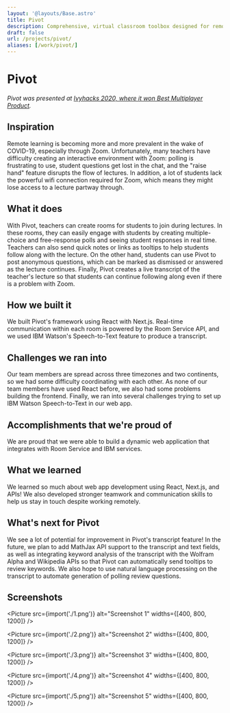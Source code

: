```yaml
---
layout: '@layouts/Base.astro'
title: Pivot
description: Comprehensive, virtual classroom toolbox designed for remote education. Including live Q&A, polling, and quizzing features.
draft: false
url: /projects/pivot/
aliases: [/work/pivot/]
---
```



# Pivot

<YouTube id="9bxkNTe0DMw" />

_Pivot was presented at [Ivyhacks 2020, where it won Best Multiplayer Product](https://devpost.com/software/pivot-9ytkdq)._

## Inspiration

Remote learning is becoming more and more prevalent in the wake of COVID-19, especially through Zoom. Unfortunately, many teachers have difficulty creating an interactive environment with Zoom: polling is frustrating to use, student questions get lost in the chat, and the "raise hand" feature disrupts the flow of lectures. In addition, a lot of students lack the powerful wifi connection required for Zoom, which means they might lose access to a lecture partway through.

## What it does

With Pivot, teachers can create rooms for students to join during lectures. In these rooms, they can easily engage with students by creating multiple-choice and free-response polls and seeing student responses in real time. Teachers can also send quick notes or links as tooltips to help students follow along with the lecture. On the other hand, students can use Pivot to post anonymous questions, which can be marked as dismissed or answered as the lecture continues. Finally, Pivot creates a live transcript of the teacher's lecture so that students can continue following along even if there is a problem with Zoom.

## How we built it

We built Pivot's framework using React with Next.js. Real-time communication within each room is powered by the Room Service API, and we used IBM Watson's Speech-to-Text feature to produce a transcript.

## Challenges we ran into

Our team members are spread across three timezones and two continents, so we had some difficulty coordinating with each other. As none of our team members have used React before, we also had some problems building the frontend. Finally, we ran into several challenges trying to set up IBM Watson Speech-to-Text in our web app.

## Accomplishments that we're proud of

We are proud that we were able to build a dynamic web application that integrates with Room Service and IBM services.

## What we learned

We learned so much about web app development using React, Next.js, and APIs! We also developed stronger teamwork and communication skills to help us stay in touch despite working remotely.

## What's next for Pivot

We see a lot of potential for improvement in Pivot's transcript feature! In the future, we plan to add MathJax API support to the transcript and text fields, as well as integrating keyword analysis of the transcript with the Wolfram Alpha and Wikipedia APIs so that Pivot can automatically send tooltips to review keywords. We also hope to use natural language processing on the transcript to automate generation of polling review questions.

## Screenshots

<Picture src={import('./1.png')} alt="Screenshot 1" widths={[400, 800, 1200]} />

<Picture src={import('./2.png')} alt="Screenshot 2" widths={[400, 800, 1200]} />

<Picture src={import('./3.png')} alt="Screenshot 3" widths={[400, 800, 1200]} />

<Picture src={import('./4.png')} alt="Screenshot 4" widths={[400, 800, 1200]} />

<Picture src={import('./5.png')} alt="Screenshot 5" widths={[400, 800, 1200]} />
